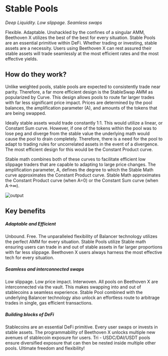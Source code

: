 # Stable Pools
_Deep Liquidity. Low slippage. Seamless swaps_

Flexible. Adaptable. Unshackled by the confines of a singular AMM, Beethoven X utilizes the best of the best for every situation. Stable Pools are an essential primitive within DeFi. Whether trading or investing, stable assets are a necessity. Users using Beethoven X can rest assured their stable assets will trade seamlessly at the most efficient rates and the most effective yields.

## How do they work?
Unlike weighted pools, stable pools are expected to consistently trade near parity. Therefore, a far more efficient design is the StableSwap AMM as popularized by Curve. This design allows pools to route far larger trades with far less significant price impact. Prices are determined by the pool balances, the amplification parameter (A), and amounts of the tokens that are being swapped. 

Ideally stable assets would trade constantly 1:1. This would utilize a linear, or Constant Sum curve. However, if one of the tokens within the pool was to lose peg and diverge from the stable value the underlying math would cause the pool to drain completely. Therefore, there is a need for the pool to adapt to trading rules for uncorrelated assets in the event of a divergence. The most efficient design for this would be the Constant Product curve. 

Stable math combines both of these curves to facilitate efficient low slippage traders that are capable to adapting to large price changes. The amplification parameter, A,  defines the degree to which the Stable Math curve approximates the Constant Product curve. Stable Math approximates the Constant Product curve (when A=0) or the Constant Sum curve (when A→∞). 

![output](https://user-images.githubusercontent.com/109503546/207655189-8a41d1cd-c3b1-4f1e-9b89-17671c08e51c.gif)

## Key benefits

##### Adaptable and Efficient 
Unbound. Free. The unparalleled flexibility of Balancer technology utilizes the perfect AMM for every situation. Stable Pools utilize Stable math ensuring users can trade in and out of stable assets in far larger proportions with far less slippage. Beethoven X users always harness the most effective tech for every situation. 

##### Seamless and interconnected swaps
Low slippage. Low price impact. Interwoven. All pools on Beethoven X are interconnected via the vault. This makes  swapping into and out of stablecoins a seamless experience. Stable Pool combined with the underlying Balancer technology also unlock an effortless route to arbitrage trades in single, gas efficient transactions. 

##### Building blocks of DeFi 
Stablecoins are an essential DeFi primitive. Every user swaps or invests in stable assets. The programmability of  Beethoven X unlocks multiple new avenues of stablecoin exposure for users. Tri - USDC/DAI/USDT pools ensure diversified exposure that can then be nested inside multiple other pools. Ultimate freedom and flexibility!
